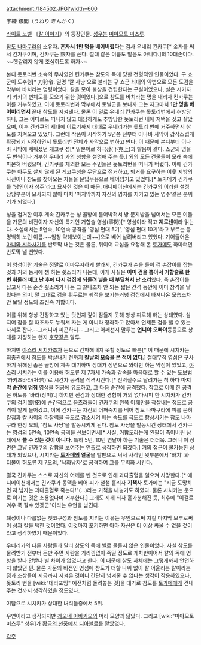attachment:/184502.JPG?width=600

宇練 銀閣（うねり ぎんかく）

[[라이트 노벨]] 《[[칼 이야기]]》의 등장인물. [[성우]]는 [[미야모토 미츠루]].

[[참도 나마쿠라]]의 소유자. '''혼자서 1만 명을 베어버렸다'''는 검사 우네리 킨카쿠[* 金자를 써서 킨가쿠이며, 긴카쿠는 銀자를 쓴다. 절대 같은 이름도 발음도 아니다.]의 10대손이다. ~~헷갈리지 않게 조심하도록 하자~~

본디 돗토리번 소속의 무사였던 킨카쿠는 참도의 독에 당한 전형적인 인물이었다. 구 쇼군이 도수령[* 刀狩令. 일명 '칼 사냥'으로 불리는 구 쇼군 최대의 악법으로 모든 도검을 막부에 바치라는 명령이었다. 칼을 모아 불상을 건립한다는 구실이었으나, 실은 시키자키 키키의 변체도를 모으기 위한 것이었다.]으로 참도를 바치라는 명을 내리자 킨카쿠는 이를 거부하였고, 이에 돗토리번과 막부에서 토벌군을 보내자 그는 자그마치 '''1만 명을 베어버리면서''' 끝내 참도를 지켜낸다. 물론 이 일로 우네리 킨카쿠는 돗토리번에서 추방당하나, 그는 어디로도 떠나지 않고 대담하게도 추방당한 돗토리번 내에 저택을 짓고 살았으며, 이후 긴카쿠의 세대에 이르기까지 대대로 우네리가는 돗토리 번에 거주하면서 참도를 지켜오고 있었다.
그런데 작품이 시작하기 5년쯤 전부터 이나바 사막이 갑작스럽게 확장되기 시작하면서 돗토리번 전체가 사막으로 변하고 만다. 이 때문에 본디부터 이나바 사막에 세워졌던 게코쿠 성[* 일본어로 하극상(下克上)과 발음이 같다. 쇼군의 명을 두 번씩이나 거부한 우네리 가의 성향을 설명해 주는 듯.] 외의 모든 건물들이 모래 속에 파묻혀 버렸으며, 긴카쿠를 제외한 모든 주민들은 돗토리번을 떠나가 버렸다. 이에 긴카쿠는 아무도 살지 않게 된 게코쿠성을 무단으로 점거하고, 퇴거를 요구하는 이웃 지방의 사신이나 참도를 찾아오는 자들을 문답무용으로 베어넘기고 있었다.[* 토가메가 긴카쿠를 '낭인이자 성주'라고 묘사한 것은 이 때문. 애니메이션에서는 긴카쿠의 이러한 설정 상당부분이 묘사되지 않아 마치 '마지막까지 자신의 영지를 지키고 있는 영주'같은 분위기가 되었다.]

성을 점거한 이후 계속 긴카쿠는 성 골방에 틀어박혀서 방 문지방을 넘어서는 모든 이들을 가문의 비전이자 자신의 특기인 거합술 영섬(零閃)[* 영섬이라 적고 '''제로센'''이라 읽는다. 소설에서는 5연속, 10연속 공격을 '영섬 편대 5기', '영섬 편대 10기'라고 부르는 등 명백히 노린 이름.~~엄청 약해보이는데~~]으로 베어 날려버리고 있었다. 기어들어온 [[마니와 시라사기]]를 반토막 내는 것은 물론, 뒤이어 교섭을 요청해 온 [[토가메]]도 하마터면 반토막 낼 뻔했다.

이 영섬이란 기술은 정말로 어마무지하게 빨라서, 긴카쿠가 손을 들어 검 손잡이를 잡는것과 거의 동시에 챙 하는 쇳소리가 나는데, 이게 사실은 '''이미 검을 뽑아서 거합술로 한 번 휘둘러 베고 난 후에 다시 검집에 되돌려 넣을 때 부딪쳐서 난 소리'''였다. 즉 손잡이를 잡고서 다음 순간 쇳소리가 나는 그 찰나조차 안 되는 짧은 간격 동안에 이미 참격을 날렸다는 의미. 말 그대로 검을 휘두르는 궤적을 보기는커녕 검집에서 빠져나온 모습조차 안 보일 정도의 초신속 거합이다.

이를 위해 항상 긴장하고 있는 탓인지 깊이 잠들지 못해 항상 피로해 하는 상태였다. 심지어 잠을 잘 때조차도 누워서 자는 게 아니라 정좌하고 앉아서 언제든 검을 뺄 수 있는 자세로 잔다.--그러니까 피곤하지-- 그리고 어째선지 말투는 '''언니야''' '''오빠야'''등등으로 상대를 지칭하는 왠지 [[호모]]같은 말투.

하지만 [[야스리 시치카]]조차 눈으로 간파해내지 못할 정도로 빠른[* 이 때문에 시치카는 최종권에서 참도를 박살내기 전까지 '''칼날의 모습을 본 적이 없다'''.] 절대무적 영섬은 구사하기 위해선 좁은 골방에 계속 대기하며 상대가 정면으로 와야만 하는 약점이 있었고, [[야스리 시치카]]는 이를 이용해 허도류 제 7자세 가속과 감속을 마음대로 할 수 있는 도보법 '카키츠바타(社若)'로 시간차 공격을 직격시킨다.[* 전력질주로 달려가는 척 하다 '''마지막 순간에 멈춰''' 영섬을 허공에 유도하고, 그 다음 순간에 공격했다. 참고로 이때 한 공격은 허도류 '바라(장미)'.] 하지만 진검과 상대한 경험이 거의 없다시피 한 시치카가 긴카쿠의 검기(劍技)에 순간적으로 움츠러들어 긴카쿠의 왼쪽 어깨만을 작살내는 정도로 공격이 얕게 들어갔고, 이에 긴카쿠는 자신의 어깨죽지를 베어 참도 나마쿠라에 피를 묻혀 칼집과 칼 사이의 마찰력을 극도로 감소시켜 베는 속도를 극도로 향상시키는 참도 나마쿠라 한정 오의, '참도 사냥'을 발동시키게 된다.
참도 사냥을 발동시킨 상태에서 긴카쿠는 영섬의 5연속, 10연속 공격을 선보이면서[* 사실, 거합도라는게 왼팔이 죽어버린 상태에서 '''쓸 수 있는 것이 아니다'''. 특히 5번, 10번 연달아 하는 기술은 더더욱. 그러니 이 장면은 그냥 긴카쿠의 강함을 보여주는 연출로 생각하면 되겠다.] 거의 접근이 불가능한 상태가 되었으나, 시치카는 '''[[토가메]]의 얼굴'''을 발판으로 써서 사각인 윗부분에서 '바치' 와 더불어 허도류 제 7오의, '낙화낭자'로 공격하여 그를 무력화 시킨다.

결국 긴카쿠는 스스로 자신의 어깨를 벤 것으로 인해 과다출혈을 일으켜 사망한다.[* 애니메이션에서는 긴카쿠가 동맥을 베어 피가 철철 흘리자 '''기책사''' 토가메는 "지금 도망치면 저 남자는 과다출혈로 죽는다!"(…)라는 기책을 내놓기도 하였다. 물론 시치카는 운으로 이기는 것은 소용없다며 거부한다.] 그래도 지게 되자 홀가분해진 듯, 최후에 "이걸로 겨우 푹 잘수 있겠군"이라는 유언을 남긴다.

폐성이나 다름없는 겟코쿠성과 참도를 지키는 이유는 무인으로써 지킬 마지막 보루로써 이 성과 칼을 택한 것이었다. 이것마저 포기하면 아마 자신은 더 이상 싸울 수 없을 것이라고 생각하였기 때문이었다.

우네리가의 다른 사람들과 달리 참도의 독에 별로 물들지 않은 인물이었다. 사실 참도를 물려받기 전부터 돈만 주면 사람을 거리낌없이 죽일 정도로 개차반이어서 칼의 독에 영향을 받나 안받나 별 차이가 없었다고 한다. 이 때문에 참도 자체에는 그렇게까지 연연하지 않았던 편. 물론 가문의 비전인 영섬에 참도가 더할 나위 없이 잘 어울리는 칼이라는 점과 조상들이 지금까지 지켜온 것이니 간단히 넘겨줄 수 없다는 생각이 작용하였으나, 돗토리 번을 [wiki:"테라포밍" 예전처럼 돌려놓는 것]을 대가로 참도를 [[토가메]]에게 건내주는 것까지 생각하였을 정도였다.

여담으로 시치카가 상대한 녀석들중에서 5위.

우연이라고 생각되지만 [[레오네 아바키오]]의 머리 모양과 닮았다. 그리고 [wiki:"미야모토 미츠루" 성우]가 [[황금의 선풍]]에서 [[디아볼로]]를 맡았었다. 

[[각주]]
